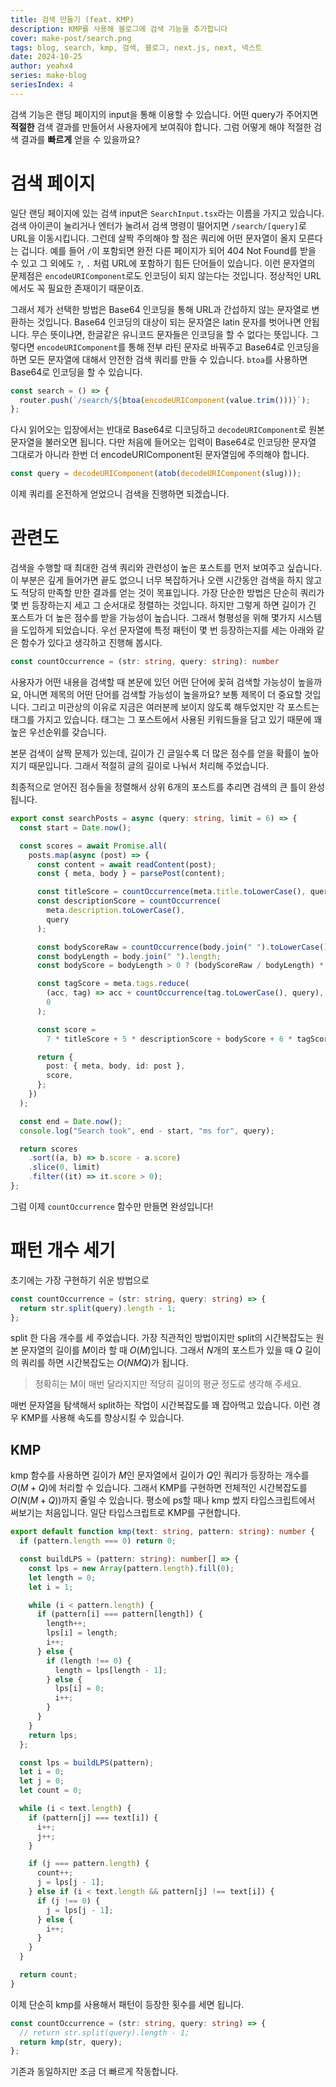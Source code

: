 ```yaml
---
title: 검색 만들기 (feat. KMP)
description: KMP를 사용해 블로그에 검색 기능을 추가합니다
cover: make-post/search.png
tags: blog, search, kmp, 검색, 블로그, next.js, next, 넥스트
date: 2024-10-25
author: yeahx4
series: make-blog
seriesIndex: 4
---
```


검색 기능은 랜딩 페이지의 input을 통해 이용할 수 있습니다. 어떤 query가 주어지면
**적절한** 검색 결과를 만들어서 사용자에게 보여줘야 합니다. 그럼 어떻게 해야 적절한
검색 결과를 **빠르게** 얻을 수 있을까요?

# 검색 페이지

일단 랜딩 페이지에 있는 검색 input은 `SearchInput.tsx`라는 이름을 가지고 있습니다.
검색 아이콘이 눌리거나 엔터가 눌려서 검색 명령이 떨어지면 `/search/[query]`로 URL을
이동시킵니다. 그런데 살짝 주의해야 할 점은 쿼리에 어떤 문자열이 올지 모른다는 겁니다.
예를 들어 `/`이 포함되면 완전 다른 페이지가 되어 404 Not Found를 받을 수 있고
그 외에도 `?`, `.` 처럼 URL에 포함하기 힘든 단어들이 있습니다. 이런 문자열의 문제점은
`encodeURIComponent`로도 인코딩이 되지 않는다는 것입니다. 정상적인 URL에서도 꼭
필요한 존재이기 때문이죠.

그래서 제가 선택한 방법은 Base64 인코딩을 통해 URL과 간섭하지 않는 문자열로 변환하는
것입니다. Base64 인코딩의 대상이 되는 문자열은 latin 문자를 벗어나면 안됩니다.
무슨 뜻이냐면, 한글같은 유니코드 문자들은 인코딩을 할 수 없다는 뜻입니다. 그렇다면
`encodeURIComponent`를 통해 전부 라틴 문자로 바꿔주고 Base64로 인코딩을 하면
모든 문자열에 대해서 안전한 검색 쿼리를 만들 수 있습니다. `btoa`를 사용하면
Base64로 인코딩을 할 수 있습니다.

```ts
const search = () => {
  router.push(`/search/${btoa(encodeURIComponent(value.trim()))}`);
};
```

다시 읽어오는 입장에서는 반대로 Base64로 디코딩하고 `decodeURIComponent`로 원본
문자열을 불러오면 됩니다. 다만 처음에 들어오는 입력이 Base64로 인코딩한 문자열 그대로가
아니라 한번 더 encodeURIComponent된 문자열임에 주의해야 합니다.

```ts
const query = decodeURIComponent(atob(decodeURIComponent(slug)));
```

이제 쿼리를 온전하게 얻었으니 검색을 진행하면 되겠습니다.

# 관련도

검색을 수행할 때 최대한 검색 쿼리와 관련성이 높은 포스트를 먼저 보여주고 싶습니다.
이 부분은 깊게 들어가면 끝도 없으니 너무 복잡하거나 오랜 시간동안 검색을 하지 않고도
적당히 만족할 만한 결과를 얻는 것이 목표입니다. 가장 단순한 방법은 단순히 쿼리가
몇 번 등장하는지 세고 그 순서대로 정렬하는 것입니다. 하지만 그렇게 하면 길이가 긴
포스트가 더 높은 점수를 받을 가능성이 높습니다. 그래서 형평성을 위해 몇가지 시스템을
도입하게 되었습니다. 우선 문자열에 특정 패턴이 몇 번 등장하는지를 세는 아래와 같은
함수가 있다고 생각하고 진행해 봅시다.

```ts
const countOccurrence = (str: string, query: string): number
```

사용자가 어떤 내용을 검색할 때 본문에 있던 어떤 단어에 꽂혀 검색할 가능성이 높을까요,
아니면 제목의 어떤 단어를 검색할 가능성이 높을까요? 보통 제목이 더 중요할 것입니다.
그리고 미관상의 이유로 지금은 여러분께 보이지 않도록 해두었지만 각 포스트는 태그를
가지고 있습니다. 태그는 그 포스트에서 사용된 키워드들을 담고 있기 때문에 꽤 높은 우선순위를
갖습니다.

본문 검색이 살짝 문제가 있는데, 길이가 긴 글일수록 더 많은 점수를 얻을 확률이 높아지기
때문입니다. 그래서 적절히 글의 길이로 나눠서 처리해 주었습니다.

최종적으로 얻어진 점수들을 정렬해서 상위 6개의 포스트를 추리면 검색의 큰 틀이 완성됩니다.

```ts
export const searchPosts = async (query: string, limit = 6) => {
  const start = Date.now();

  const scores = await Promise.all(
    posts.map(async (post) => {
      const content = await readContent(post);
      const { meta, body } = parsePost(content);

      const titleScore = countOccurrence(meta.title.toLowerCase(), query);
      const descriptionScore = countOccurrence(
        meta.description.toLowerCase(),
        query
      );

      const bodyScoreRaw = countOccurrence(body.join(" ").toLowerCase(), query);
      const bodyLength = body.join(" ").length;
      const bodyScore = bodyLength > 0 ? (bodyScoreRaw / bodyLength) * 100 : 0;

      const tagScore = meta.tags.reduce(
        (acc, tag) => acc + countOccurrence(tag.toLowerCase(), query),
        0
      );

      const score =
        7 * titleScore + 5 * descriptionScore + bodyScore + 6 * tagScore;

      return {
        post: { meta, body, id: post },
        score,
      };
    })
  );

  const end = Date.now();
  console.log("Search took", end - start, "ms for", query);

  return scores
    .sort((a, b) => b.score - a.score)
    .slice(0, limit)
    .filter((it) => it.score > 0);
};
```

그럼 이제 `countOccurrence` 함수만 만들면 완성입니다!

# 패턴 개수 세기

초기에는 가장 구현하기 쉬운 방법으로

```ts
const countOccurrence = (str: string, query: string) => {
  return str.split(query).length - 1;
};
```

split 한 다음 개수를 세 주었습니다. 가장 직관적인 방법이지만 split의 시간복잡도는
원본 문자열의 길이를 $M$이라 할 때 $O(M)$입니다. 그래서 $N$개의 포스트가 있을 때
$Q$ 길이의 쿼리를 하면 시간복잡도는 $O(NMQ)$가 됩니다.

> 정확히는 M이 매번 달라지지만 적당히 길이의 평균 정도로 생각해 주세요.

매번 문자열을 탐색해서 split하는 작업이 시간복잡도를 꽤 잡아먹고 있습니다. 이런 경우
KMP를 사용해 속도를 향상시킬 수 있습니다.

## KMP

kmp 함수를 사용하면 길이가 $M$인 문자열에서 길이가 $Q$인 쿼리가 등장하는 개수를
$O(M + Q)$에 처리할 수 있습니다. 그래서 KMP를 구현하면 전체적인 시간복잡도를
$O(N(M + Q))$까지 줄일 수 있습니다. 평소에 ps할 때나 kmp 썼지 타입스크립트에서
써보기는 처음입니다. 일단 타입스크립트로 KMP를 구현합니다.

```ts
export default function kmp(text: string, pattern: string): number {
  if (pattern.length === 0) return 0;

  const buildLPS = (pattern: string): number[] => {
    const lps = new Array(pattern.length).fill(0);
    let length = 0;
    let i = 1;

    while (i < pattern.length) {
      if (pattern[i] === pattern[length]) {
        length++;
        lps[i] = length;
        i++;
      } else {
        if (length !== 0) {
          length = lps[length - 1];
        } else {
          lps[i] = 0;
          i++;
        }
      }
    }
    return lps;
  };

  const lps = buildLPS(pattern);
  let i = 0;
  let j = 0;
  let count = 0;

  while (i < text.length) {
    if (pattern[j] === text[i]) {
      i++;
      j++;
    }

    if (j === pattern.length) {
      count++;
      j = lps[j - 1];
    } else if (i < text.length && pattern[j] !== text[i]) {
      if (j !== 0) {
        j = lps[j - 1];
      } else {
        i++;
      }
    }
  }

  return count;
}
```

이제 단순히 kmp를 사용해서 패턴이 등장한 횟수를 세면 됩니다.

```ts
const countOccurrence = (str: string, query: string) => {
  // return str.split(query).length - 1;
  return kmp(str, query);
};
```

기존과 동일하지만 조금 더 빠르게 작동합니다.